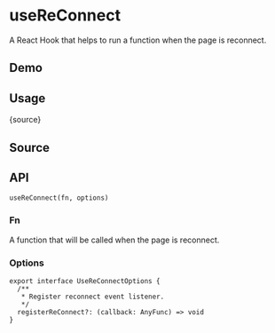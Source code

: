 # useReConnect


<HooksType category="Utilities" lowLevel />

<Since version="v1.4.0" />

A React Hook that helps to run a function when the page is reconnect.

## Demo


<App />

## Usage


<RawCode>{source}</RawCode>

## Source


<Source />

## API

```tsx
useReConnect(fn, options)
```

### Fn

A function that will be called when the page is reconnect.

### Options

```tsx
export interface UseReConnectOptions {
  /**
   * Register reconnect event listener.
   */
  registerReConnect?: (callback: AnyFunc) => void
}
```
